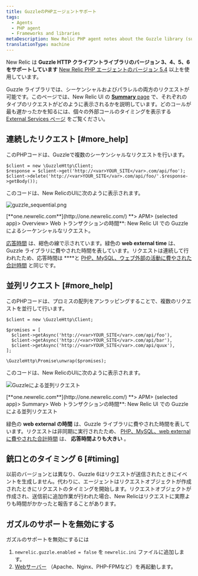 ```yaml
---
title: GuzzleのPHPエージェントサポート
tags:
  - Agents
  - PHP agent
  - Frameworks and libraries
metaDescription: New Relic PHP agent notes about the Guzzle library (supported as of PHP agent release 5.4).
translationType: machine
---
```




New Relic は **Guzzle HTTP クライアントライブラリのバージョン 3、4、5、6 をサポートしています** [New Relic PHP エージェントのバージョン 5.4](/docs/release-notes/agent-release-notes/php-release-notes) 以上を使用しています。

Guzzle ライブラリでは、シーケンシャルおよびパラレルの両方のリクエストが可能です。このページでは、New Relic UI の [**Summary** page](/docs/apm/applications-menu/monitoring/apm-overview-page) で、それぞれのタイプのリクエストがどのように表示されるかを説明しています。どのコールが最も遅かったかを知るには、個々の外部コールのタイミングを表示する [External Services ページ](/docs/apm/applications-menu/monitoring/external-services-page) をご覧ください。

## 連続したリクエスト [#more_help]

このPHPコードは、Guzzleで複数のシーケンシャルなリクエストを行います。

```
$client = new \GuzzleHttp\Client;
$response = $client->get('http://<var>YOUR_SITE</var>.com/api/foo');
$client->delete('http://<var>YOUR_SITE</var>.com/api/foo/'.$response->getBody());
```

このコードは、New RelicのUIに次のように表示されます。

<img
  src={guzzleSequential}
  title="Guzzleによるシーケンシャルリクエスト"
  alt="guzzle_sequential.png"
/>

<figcaption>
  [**one.newrelic.com**](http://one.newrelic.com/) **> APM> (selected app)> Overview> Web トランザクションの時間**: New Relic UI での Guzzle によるシーケンシャルなリクエスト。
</figcaption>

[応答時間](/docs/data-analysis/user-interface-functions/response-time) は、紺色の線で示されています。緑色の **web external time** は、Guzzle ライブラリに費やされた時間を表しています。リクエストは連続して行われたため、応答時間は \*\*\*\*と [PHP、MySQL、ウェブ外部の活動に費やされた合計時間](/docs/data-analysis/user-interface-functions/response-time#response-time-total-time) と同じです。

## 並列リクエスト [#more_help]

このPHPコードは、プロミスの配列をアンラッピングすることで、複数のリクエストを並行して行います。

```
$client = new \GuzzleHttp\Client;

$promises = [
  $client->getAsync('http://<var>YOUR_SITE</var>.com/api/foo'),
  $client->getAsync('http://<var>YOUR_SITE</var>.com/api/bar'),
  $client->getAsync('http://<var>YOUR_SITE</var>.com/api/quux'),
];

\GuzzleHttp\Promise\unwrap($promises);
```

このコードは、New RelicのUIに次のように表示されます。

<img
  src={guzzleParallel}
  title="Guzzleによる並列リクエスト"
  alt="Guzzleによる並列リクエスト"
/>

<figcaption>
  [**one.newrelic.com**](http://one.newrelic.com/) **> APM> (selected app)> Summary> Web トランザクションの時間**: New Relic UI での Guzzle による並列リクエスト
</figcaption>

緑色の **web external の時間** は、Guzzle ライブラリに費やされた時間を表しています。リクエストは非同期に実行されたため、 [PHP、MySQL、web externalに費やされた合計時間](/docs/data-analysis/user-interface-functions/response-time#response-time-total-time) は、 **応答時間よりも大きい** 。

## 銃口とのタイミング 6 [#timing]

以前のバージョンとは異なり、Guzzle 6はリクエストが送信されたときにイベントを生成しません。代わりに、エージェントはリクエストオブジェクトが作成されたときにリクエストのタイミングを開始します。リクエストオブジェクトが作成され、送信前に追加作業が行われた場合、New Relicはリクエストに実際よりも時間がかかったと報告することがあります。

## ガズルのサポートを無効にする

ガズルのサポートを無効にするには

1. `newrelic.guzzle.enabled = false` を `newrelic.ini` ファイルに追加します。
2. [Webサーバー](/docs/agents/php-agent/troubleshooting/why-when-restart-your-web-server-php) （Apache、Nginx、PHP-FPMなど）を再起動します。
